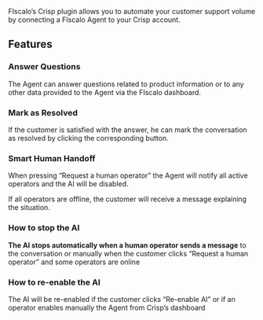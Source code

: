FIscalo’s Crisp plugin allows you to automate your customer support volume by connecting a FIscalo Agent to your Crisp account.

## Features

### Answer Questions

The Agent can answer questions related to product information or to any other data provided to the Agent via the FIscalo dashboard.


### Mark as Resolved

If the customer is satisfied with the answer, he can mark the conversation as resolved by clicking the corresponding button.


### Smart Human Handoff

When pressing “Request a human operator” the Agent will notify all active operators and the AI will be disabled.


If all operators are offline, the customer will receive a message explaining the situation.


### How to stop the AI

**The AI stops automatically when a human operator sends a message** to the conversation or manually when the customer clicks “Request a human operator” and some operators are online

### How to re-enable the AI

The AI will be re-enabled if the customer clicks “Re-enable AI” or if an operator enables manually the Agent from Crisp’s dashboard

